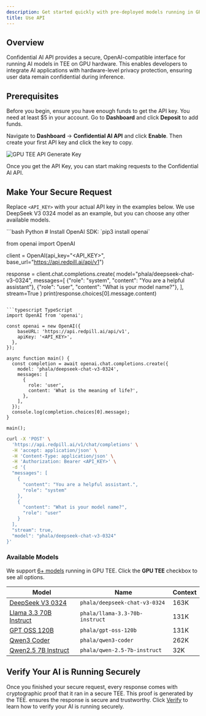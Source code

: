 ```yaml
---
description: Get started quickly with pre-deployed models running in GPU TEE with OpenAI-compatible interface.
title: Use API
---
```


## Overview

Confidential AI API provides a secure, OpenAI-compatible interface for running AI models in TEE on GPU hardware. This enables developers to integrate AI applications with hardware-level privacy protection, ensuring user data remain confidential during inference.


## Prerequisites

Before you begin, ensure you have enough funds to get the API key. You need at least $5 in your account. Go to **Dashboard** and click **Deposit** to add funds.

Navigate to **Dashboard** → **Confidential AI API** and click **Enable**. Then create your first API key and click the key to copy.

<Frame>
    <img src="/images/confidential-ai/confidential-model/api-keys.png" alt="GPU TEE API Generate Key" />
</Frame>

Once you get the API Key, you can start making requests to the Confidential AI API.

## Make Your Secure Request

Replace `<API_KEY>` with your actual API key in the examples below. We use DeepSeek V3 0324 model as an example, but you can choose any other available models.

<CodeGroup>
```bash Python
# Install OpenAI SDK: `pip3 install openai`

from openai import OpenAI

client = OpenAI(api_key="<API_KEY>", base_url="https://api.redpill.ai/api/v1")

response = client.chat.completions.create(
    model="phala/deepseek-chat-v3-0324",
    messages=[
        {"role": "system", "content": "You are a helpful assistant"},
        {"role": "user", "content": "What is your model name?"},
    ],
    stream=True
)
print(response.choices[0].message.content)
```

```typescript TypeScript
import OpenAI from 'openai';

const openai = new OpenAI({
    baseURL: 'https://api.redpill.ai/api/v1',
    apiKey: '<API_KEY>',
  },
});

async function main() {
  const completion = await openai.chat.completions.create({
    model: 'phala/deepseek-chat-v3-0324',
    messages: [
      {
        role: 'user',
        content: 'What is the meaning of life?',
      },
    ],
  });
  console.log(completion.choices[0].message);
}

main();
```

```bash CLI
curl -X 'POST' \
  'https://api.redpill.ai/v1/chat/completions' \
  -H 'accept: application/json' \
  -H 'Content-Type: application/json' \
  -H 'Authorization: Bearer <API_KEY>' \
  -d '{
  "messages": [
    {
      "content": "You are a helpful assistant.",
      "role": "system"
    },
    {
      "content": "What is your model name?",
      "role": "user"
    }
  ],
  "stream": true,
  "model": "phala/deepseek-chat-v3-0324"
}'
```
</CodeGroup>

### Available Models

We support [6+ models](https://redpill.ai/models) running in GPU TEE. Click the **GPU TEE** checkbox to see all options.

| Model | Name | Context |
|-------|------|---------|
| [DeepSeek V3 0324](https://redpill.ai/models/phala/deepseek-chat-v3-0324) | `phala/deepseek-chat-v3-0324` | 163K |
| [Llama 3.3 70B Instruct](https://redpill.ai/models/phala/llama-3.3-70b-instruct) | `phala/llama-3.3-70b-instruct` | 131K |
| [GPT OSS 120B](https://redpill.ai/models/phala/gpt-oss-120b) | `phala/gpt-oss-120b` | 131K |
| [Qwen3 Coder](https://redpill.ai/models/phala/qwen3-coder) | `phala/qwen3-coder` | 262K |
| [Qwen2.5 7B Instruct](https://redpill.ai/models/phala/qwen-2.5-7b-instruct) | `phala/qwen-2.5-7b-instruct` | 32K |

## Verify Your AI is Running Securely

Once you finished your secure request, every response comes with cryptographic proof that it ran in a secure TEE. This proof is generated by the TEE. ensures the response is secure and trustworthy. Click [Verify](/phala-cloud/confidential-ai/verify/overview) to learn how to verify your AI is running securely.

